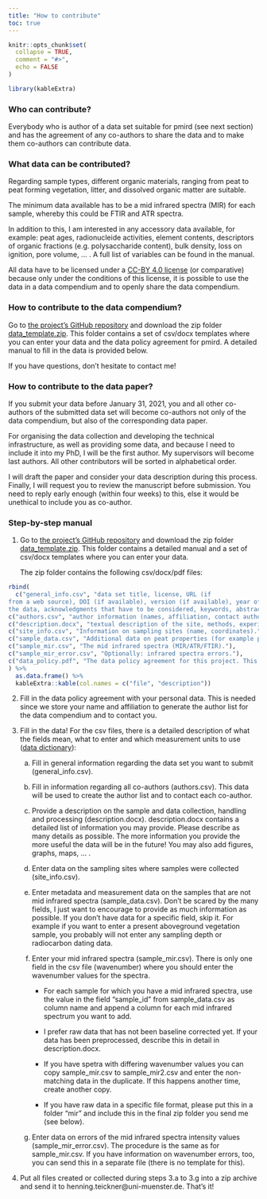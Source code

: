 ```yaml
---
title: "How to contribute"
toc: true
---
```


```r
knitr::opts_chunk$set(
  collapse = TRUE,
  comment = "#>",
  echo = FALSE
)
```

```r
library(kableExtra)
```

### Who can contribute?

Everybody who is author of a data set suitable for pmird (see next section) and has the agreement of any co-authors to share the data and to make them co-authors can contribute data.

### What data can be contributed?

Regarding sample types, different organic materials, ranging from peat to peat forming vegetation, litter, and dissolved organic matter are suitable.

The minimum data available has to be a mid infrared spectra (MIR) for each sample, whereby this could be FTIR and ATR spectra.

In addition to this, I am interested in any accessory data available, for example: peat ages, radionucleide activities, element contents, descriptors of organic fractions (e.g. polysaccharide content), bulk density, loss on ignition, pore volume, ... . A full list of variables can be found in the manual.

All data have to be licensed under a [CC-BY 4.0 license](https://creativecommons.org/licenses/by/4.0/deed.en) (or comparative) because only under the conditions of this license, it is possible to use the data in a data compendium and to openly share the data compendium.

### How to contribute to the data compendium?

Go to [the project's GitHub repository](https://github.com/henningte/pmird) and download the zip folder [data_template.zip](https://github.com/henningte/pmird/data_template.zip). This folder contains a set of csv/docx templates where you can enter your data and the data policy agreement for pmird. A detailed manual to fill in the data is provided below.

If you have questions, don't hesitate to contact me!

### How to contribute to the data paper?

If you submit your data before January 31, 2021, you and all other co-authors of the submitted data set will become co-authors not only of the data compendium, but also of the corresponding data paper.

For organising the data collection and developing the technical infrastructure, as well as providing some data, and because I need to include it into my PhD, I will be the first author. My supervisors will become last authors. All other contributors will be sorted in alphabetical order.

I will draft the paper and consider your data description during this process. Finally, I will request you to review the manuscript before submission. You need to reply early enough (within four weeks) to this, else it would be unethical to include you as co-author.

### Step-by-step manual

1. Go to [the project's GitHub repository](https://github.com/henningte/pmird) and download the zip folder [data_template.zip](https://github.com/henningte/pmird/data_template.zip). This folder contains a detailed manual and a set of csv/docx templates where you can enter your data.

    The zip folder contains the following csv/docx/pdf files:

```r
rbind(
  c("general_info.csv", "data set title, license, URL (if
from a web source), DOI (if available), version (if available), year of creation, a statement how to cite
the data, acknowledgments that have to be considered, keywords, abstract."),
c("authors.csv", "author information (names, affiliation, contact author)."),
c("description.docx", "textual description of the site, methods, experimental manipulations, ..."),
c("site_info.csv", "Information on sampling sites (name, coordinates)."),
c("sample_data.csv", "Additional data on peat properties (for example peat age, N content, ...)."),
c("sample_mir.csv", "The mid infrared spectra (MIR/ATR/FTIR)."),
c("sample_mir_error.csv", "Optionally: infrared spectra errors."),
c("data_policy.pdf", "The data policy agreement for this project. This is required since we collect your name, mail address and affiliation.")
) %>%
  as.data.frame() %>%
  kableExtra::kable(col.names = c("file", "description"))
```

2. Fill in the data policy agreement with your personal data. This is needed since we store your name and affiliation to generate the author list for the data compendium and to contact you.

3. Fill in the data! For the csv files, there is a detailed description of what the fields mean, what to enter and which measurement units to use ([data dictionary](a04-Data-dictionary.html)):

    a. Fill in general information regarding the data set you want to submit (general_info.csv).
    
    b. Fill in information regarding all co-authors (authors.csv). This data will be used to create the author list and to contact each co-author.
    
    c. Provide a description on the sample and data collection, handling and processing (description.docx). description.docx contains a detailed list of information you may provide. Please describe as many details as possible. The more information you provide the more useful the data will be in the future! You may also add figures, graphs, maps, ... .
    
    d. Enter data on the sampling sites where samples were collected (site_info.csv).
    
    e. Enter metadata and measurement data on the samples that are not mid infrared spectra (sample_data.csv). Don't be scared by the many fields, I just want to encourage to provide as much information as possible. If you don't have data for a specific field, skip it. For example if you want to enter a present aboveground vegetation sample, you probably will not enter any sampling depth or radiocarbon dating data.
    
    f. Enter your mid infrared spectra (sample_mir.csv). There is only one field in the csv file (wavenumber) where you should enter the wavenumber values for the spectra. 
        
        - For each sample for which you have a mid infrared spectra, use the value in the field "sample_id" from sample_data.csv as column name and append a column for each mid infrared spectrum you want to add.
    
        - I prefer raw data that has not been baseline corrected yet. If your data has been preprocessed, describe this in detail in description.docx.
    
        - If you have spetra with differing wavenumber values you can copy sample_mir.csv to sample_mir2.csv and enter the non-matching data in the duplicate. If this happens another time, create another copy.
        
        - If you have raw data in a specific file format, please put this in a folder "mir" and include this in the final zip folder you send me (see below).
        
    g. Enter data on errors of the mid infrared spectra intensity values (sample_mir_error.csv). The procedure is the same as for sample_mir.csv. If you have information on wavenumber errors, too, you can send this in a separate file (there is no template for this).
    
4. Put all files created or collected during steps 3.a to 3.g into a zip archive and send it to henning.teickner@uni-muenster.de. That's it!
